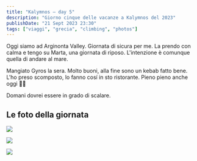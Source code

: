 ```yaml
---
title: "Kalymnos — day 5"
description: "Giorno cinque delle vacanze a Kalymnos del 2023"
publishDate: "21 Sept 2023 23:30"
tags: ["viaggi", "grecia", "climbing", "photos"]
---
```


Oggi siamo ad Arginonta Valley.
Giornata di sicura per me. La prendo con calma e tengo su Marta, una giornata di riposo. L'intenzione è comunque quella di andare al mare.

Mangiato Gyros la sera. Molto buoni, alla fine sono un kebab fatto bene. L'ho preso scomposto, lo fanno cosí in sto ristorante. Pieno pieno anche oggi 🤣🤰

Domani dovrei essere in grado di scalare.

## Le foto della giornata

![](./1.jpeg)

![](./2.jpeg)

![](./3.jpeg)